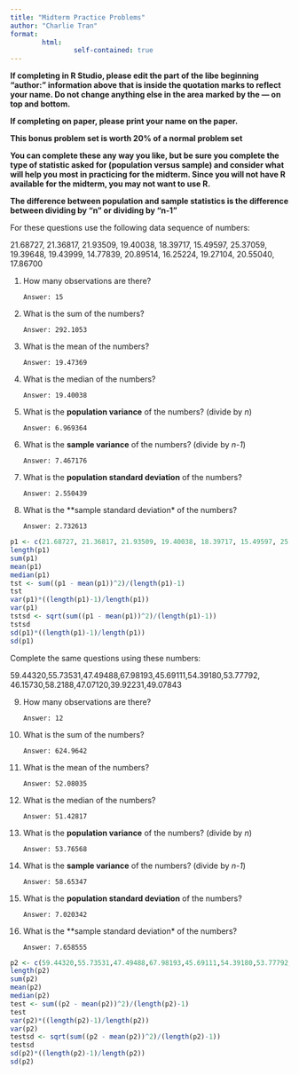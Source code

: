 ```yaml
---
title: "Midterm Practice Problems"
author: "Charlie Tran"
format: 
        html:
                self-contained: true
---
```


**If completing in R Studio, please edit the part of the libe beginning "author:" information above that is inside the quotation marks to reflect your name. Do not change anything else in the area marked by the --- on top and bottom.**

**If completing on paper, please print your name on the paper.**

**This bonus problem set is worth 20% of a normal problem set**

**You can complete these any way you like, but be sure you complete the type of statistic asked for (population versus sample) and consider what will help you most in practicing for the midterm. Since you will not have R available for the midterm, you may not want to use R.**

**The difference between population and sample statistics is the difference between dividing by "n" or dividing by "n-1"**

For these questions use the following data sequence of numbers:

21.68727, 21.36817, 21.93509, 19.40038, 18.39717, 15.49597, 25.37059, 19.39648, 19.43999, 14.77839, 20.89514, 16.25224, 19.27104, 20.55040, 17.86700

1.  How many observations are there?

        Answer: 15

2.  What is the sum of the numbers?

        Answer: 292.1053

3.  What is the mean of the numbers?

        Answer: 19.47369

4.  What is the median of the numbers?

        Answer: 19.40038

5.  What is the **population variance** of the numbers? (divide by *n*)

        Answer: 6.969364

6.  What is the **sample variance** of the numbers? (divide by *n-1*)

        Answer: 7.467176

7.  What is the **population standard deviation** of the numbers?

        Answer: 2.550439

8.  What is the \*\*sample standard deviation\* of the numbers?

        Answer: 2.732613
        
        
```r

p1 <- c(21.68727, 21.36817, 21.93509, 19.40038, 18.39717, 15.49597, 25.37059, 19.39648, 19.43999, 14.77839, 20.89514, 16.25224, 19.27104, 20.55040, 17.86700)
length(p1)
sum(p1)
mean(p1)
median(p1)
tst <- sum((p1 - mean(p1))^2)/(length(p1)-1)
tst
var(p1)*((length(p1)-1)/length(p1))
var(p1)
tstsd <- sqrt(sum((p1 - mean(p1))^2)/(length(p1)-1))
tstsd
sd(p1)*((length(p1)-1)/length(p1))
sd(p1)
```

Complete the same questions using these numbers:

59.44320,55.73531,47.49488,67.98193,45.69111,54.39180,53.77792, 46.15730,58.2188,47.07120,39.92231,49.07843

9.  How many observations are there?

        Answer: 12

10. What is the sum of the numbers?

        Answer: 624.9642

11. What is the mean of the numbers?

        Answer: 52.08035
        
12. What is the median of the numbers?

        Answer: 51.42817
        
13. What is the **population variance** of the numbers? (divide by *n*)

        Answer: 53.76568
        
14. What is the **sample variance** of the numbers? (divide by *n-1*)

        Answer: 58.65347
        
15. What is the **population standard deviation** of the numbers?

        Answer: 7.020342
        
16. What is the \*\*sample standard deviation\* of the numbers?

        Answer: 7.658555
         
```r

p2 <- c(59.44320,55.73531,47.49488,67.98193,45.69111,54.39180,53.77792, 46.15730,58.2188,47.07120,39.92231,49.07843)
length(p2)
sum(p2)
mean(p2)
median(p2)
test <- sum((p2 - mean(p2))^2)/(length(p2)-1)
test
var(p2)*((length(p2)-1)/length(p2))
var(p2)
testsd <- sqrt(sum((p2 - mean(p2))^2)/(length(p2)-1))
testsd
sd(p2)*((length(p2)-1)/length(p2))
sd(p2)
```       
        